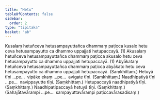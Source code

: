 ```yaml
---
title: "Hetu"
tableOfContents: false
sidebar:
  order: 2
type: "tipitaka"
basket: "ab"
---
```



<DynamicBreadcrumb />

<Division number="28">

<Paragraph number="1038">
Kusalaṃ hetuñceva hetusampayuttañca dhammaṃ paṭicca kusalo hetu ceva hetusampayutto ca dhammo uppajjati hetupaccayā. (1)
</Paragraph>

<Paragraph number="1039">
Akusalaṃ hetuñceva hetusampayuttañca dhammaṃ paṭicca akusalo hetu ceva hetusampayutto ca dhammo uppajjati hetupaccayā. (1)
</Paragraph>

<Paragraph number="1040">
Abyākataṃ hetuñceva hetusampayuttañca dhammaṃ paṭicca abyākato hetu ceva hetusampayutto ca dhammo uppajjati hetupaccayā. (Saṃkhittaṃ.)
</Paragraph>

</Division>
<Division number="29">

<Paragraph number="1041">
Hetuyā tīṇi …pe…  vipāke ekaṃ …pe…  avigate tīṇi. (Saṃkhittaṃ.)
</Paragraph>

<Paragraph number="1042">
Naadhipatiyā tīṇi …pe…  navippayutte tīṇi. (Saṃkhittaṃ.)
</Paragraph>

<Paragraph number="1043">
Hetupaccayā naadhipatiyā tīṇi. (Saṃkhittaṃ.)
</Paragraph>

<Paragraph number="1044">
Naadhipatipaccayā hetuyā tīṇi. (Saṃkhittaṃ.)
</Paragraph>

<Paragraph number="1045">
(Sahajātavārampi …pe…  sampayuttavārampi paṭiccavārasadisaṃ.)
</Paragraph>
</Division>